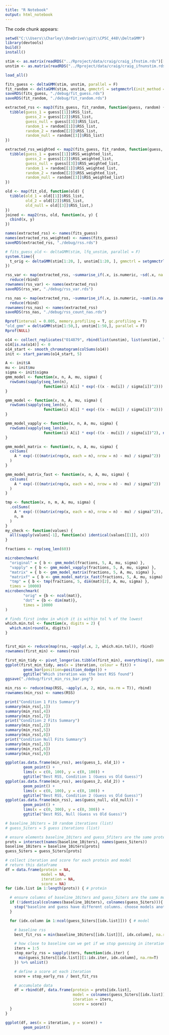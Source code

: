 ```yaml
---
title: "R Notebook"
output: html_notebook
---
```

The code chunk appears:
```r
setwd("C:\\Users\\Charley\\OneDrive\\git\\CPSC_448\\DeltaGMM")
library(devtools)
build()
install()

stim <- as.matrix(readRDS("../Rproject/data/craig/craig_ifnstim.rds")[[1]])
unstim <- as.matrix(readRDS("../Rproject/data/craig/craig_ifnunstim.rds")[[1]])
```
```r
load_all()

fits_guess <- deltaGMM(stim, unstim, parallel = F)
fit_random <- deltaGMM(stim, unstim, gmmctrl = setgmmctrl(init_method = "random"), parallel = F)
saveRDS(fits_guess, "./debug/fit_guess.rds")
saveRDS(fit_random, "./debug/fit_random.rds")
```
```r
extracted_rss <- map3(fits_guess, fit_random, function(guess, random) {
  tibble(guess_1 = guess[[1]]$RSS_list,
         guess_2 = guess[[2]]$RSS_list,
         guess_null = guess[[3]]$RSS_list,
         random_1 = random[[1]]$RSS_list,
         random_2 = random[[2]]$RSS_list,
         random_null = random[[3]]$RSS_list)
})

extracted_rss_weighted <- map2(fits_guess, fit_random, function(guess, random) {
  tibble(guess_1 = guess[[1]]$RSS_weighted_list,
         guess_2 = guess[[2]]$RSS_weighted_list,
         guess_null = guess[[3]]$RSS_weighted_list,
         random_1 = random[[1]]$RSS_weighted_list,
         random_2 = random[[2]]$RSS_weighted_list,
         random_null = random[[3]]$RSS_weighted_list)
})

old <- map(fit_old, function(old) {
  tibble(old_1 = old[[1]]$RSS_list,
         old_2 = old[[2]]$RSS_list,
         old_null = old[[3]]$RSS_list,)
})
joined <- map2(rss, old, function(x, y) {
  cbind(x, y)
})

names(extracted_rss) <- names(fits_guess)
names(extracted_rss_weighted) <- names(fits_guess)
saveRDS(extracted_rss, "./debug/rss.rds")
```
```r
# fits_guess_old <- deltaGMM(stim, lfq_unstim, parallel = F)
system.time({
  t_orig <- deltaGMM(stim[1:20, ], unstim[1:20, ], gmmctrl = setgmmctrl(return_fit = T),parallel = F)
})
```
```r
rss_var <- map(extracted_rss, ~summarise_if(.x, is.numeric, ~sd(.x, na.rm = T))) %>%
  reduce(rbind)
rownames(rss_var) <- names(extracted_rss)
saveRDS(rss_var, "./debug/rss_var.rds")

rss_nas <- map(extracted_rss, ~summarise_if(.x, is.numeric, ~sum(is.na(.x)))) %>%
  reduce(rbind)
rownames(rss_nas) <- names(extracted_rss)
saveRDS(rss_nas, "./debug/rss_count_nas.rds")

```

```r
Rprof(interval = 0.005, memory.profiling = T, gc.profiling = T)
"old_gmm" = deltaGMM(stim[1:50,], unstim[1:50,], parallel = F)
Rprof(NULL)

```
```r
o14 <- collect_replicates("O14879", rbind(list(unstim), list(unstim), list(unstim)))
o14[is.na(o14)] <- 0
o14_start <- smooth_chromatogram(colSums(o14))
init <- start_params(o14_start, 5)

A <- init$A
mu <- init$mu
sigma <- init$sigma
gmm_model <- function(x, n, A, mu, sigma) {
  rowSums(sapply(seq_len(n),
                 function(i) A[i] * exp(-((x - mu[i]) / sigma[i])^2)))
}
```
```r
gmm_model <- function(x, n, A, mu, sigma) {
  rowSums(sapply(seq_len(n),
                 function(i) A[i] * exp(-((x - mu[i]) / sigma[i])^2)))
}

gmm_model_vapply <- function(x, n, A, mu, sigma) {
  rowSums(vapply(seq_len(n),
                 function(i) A[i] * exp(-((x - mu[i]) / sigma[i])^2), numeric(60)))
}

gmm_model_matrix <- function(x, n, A, mu, sigma) {
  colSums(
    A * exp(-(((matrix(rep(x, each = n), nrow = n) - mu) / sigma)^2))
  )
}

gmm_model_matrix_fast <- function(x, n, A, mu, sigma) {
  colsums(
    A * exp(-(((matrix(rep(x, each = n), nrow = n) - mu) / sigma)^2))
  )
}

tmp <- function(x, n, m, A, mu, sigma) {
  .colSums(
    A * exp(-(((matrix(rep(x, each = n), nrow = n) - mu) / sigma)^2)),
    n, m
  )
}
my_check <- function(values) {
  all(sapply(values[-1], function(x) identical(values[[1]], x)))
}

fractions <- rep(seq_len(60))

```
```r
microbenchmark(
  "original" = { b <- gmm_model(fractions, 5, A, mu, sigma) },
  "vapply" = { b <- gmm_model_vapply(fractions, 5, A, mu, sigma) },
  "matrix" = { b <- gmm_model_matrix(fractions, 5, A, mu, sigma) },
  "matrixf" = { b <- gmm_model_matrix_fast(fractions, 5, A, mu, sigma) },
  "tmp" = { b <- tmp(fractions, 5, dim(mat)[2], A, mu, sigma) },
  times = 10000)
microbenchmark(
        "orig" = {b <- ncol(mat)},
        "dot" = {b <- dim(mat)},
        times = 10000
)
```
```r
# finds first index in which it is within tol % of the lowest
which.min.tol <- function(x, digits = 2) {
  which.min(round(x, digits))
}


first_min <- reduce(map(rss, ~apply(.x, 2, which.min.tol)), rbind)
rownames(first_min) <- names(rss)
```
```r
first_min_tidy <- pivot_longer(as.tibble(first_min), everything(), names_to = "fit", values_to = "iteration")
ggplot(first_min_tidy, aes(x = iteration, colour = fit)) +
        geom_bar(position=position_dodge()) +
        ggtitle("Which iteration was the best RSS found")
ggsave("./debug/first_min_rss_bar.png")
```
```r
min_rss <- reduce(map(RSS, ~apply(.x, 2, min, na.rm = T)), rbind)
rownames(min_rss) <- names(RSS)
```
```r
print("Condition 1 Fits Summary")
summary(min_rss[,1])
summary(min_rss[,4])
summary(min_rss[,7])
print("Condition 2 Fits Summary")
summary(min_rss[,2])
summary(min_rss[,5])
summary(min_rss[,8])
print("Condition Null Fits Summary")
summary(min_rss[,3])
summary(min_rss[,6])
summary(min_rss[,9])
```
```r
ggplot(as.data.frame(min_rss), aes(guess_1, old_1)) +
        geom_point() +
        lims(x = c(0, 100), y = c(0, 100)) +
        ggtitle("Best RSS, Condition 1 (Guess vs Old Guess)")
ggplot(as.data.frame(min_rss), aes(guess_2, old_2)) +
        geom_point() +
        lims(x = c(0, 100), y = c(0, 100)) +
        ggtitle("Best RSS, Condition 2 (Guess vs Old Guess)")
ggplot(as.data.frame(min_rss), aes(guess_null, old_null)) +
        geom_point() +
        lims(x = c(0, 300), y = c(0, 300)) +
        ggtitle("Best RSS, Null (Guess vs Old Guess)")
```
```r
# baseline_10iters = 10 random iterations (list)
# guess_5iters = 5 guess iterations (list)

# ensure elements baseline_10iters and guess_5fiters are the same proteins
prots = intersect(names(baseline_10iters), names(guess_5iters))
baseline_10iters = baseline_10iters[prots]
guess_5iters = guess_5iters[prots]

# collect iteration and score for each protein and model
# return this dataframe
df = data.frame(protein = NA,
                model = NA,
                iteration = NA,
                score = NA)
for (idx.list in 1:length(prots)) { # protein

  # ensure columns of baseline_10iters and guess_5iters are the same models
  if (!identical(colnames(baseline_10iters), colnames(guess_5iters))){
    stop("baseline and guess have different columns. choose models another way than column index")
  }

  for (idx.column in 1:ncol(guess_5iters[[idx.list]])) { # model

    # baseline rss
    best_fit_rss = min(baseline_10iters[[idx.list]][, idx.column], na.rm=T)

    # how close to baseline can we get if we stop guessing in iteration N?
    iters = 1:5
    stop_early_rss = sapply(iters, function(idx.iter) {
      min(guess_5iters[[idx.list]][1:idx.iter, idx.column], na.rm=T)
    }) %>% unlist()

    # define a score at each iteration
    score = stop_early_rss / best_fit_rss

    # accumulate data
    df = rbind(df, data.frame(protein = prots[idx.list],
                              model = colnames(guess_5iters[[idx.list]])[idx.column],
                              iteration = iters,
                              score = score))
  }
}
```
```r
ggplot(df, aes(x = iteration, y = score)) +
        geom_point()
```
